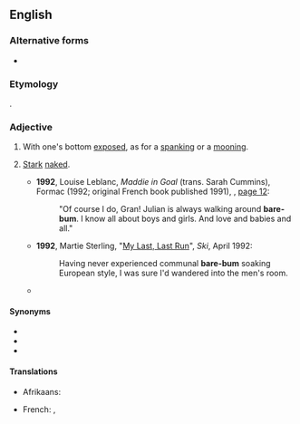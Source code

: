 {{also|barebum}}
==English==

===Alternative forms===
* {{l|en|barebum}}

===Etymology===
{{compound|en|bare|bum}}.

===Adjective===
{{en-adj|-}}

# {{lb|en|literally}} With one's bottom [[exposed]], as for a [[spanking]] or a [[mooning]].
# {{lb|en|by extension}} [[stark|Stark]] [[naked]].
#* '''1992''', Louise Leblanc, ''Maddie in Goal'' (trans. Sarah Cummins), Formac (1992; original French book published 1991), {{ISBN|0887802028}}, [http://books.google.com/books?id=KGvePN7CaesC&pg=PA12 page 12]:
#*: "Of course I do, Gran! Julian is always walking around '''bare-bum'''. I know all about boys and girls. And love and babies and all."
#* '''1992''', Martie Sterling, "[http://books.google.com/books?id=akLBQQoiPnQC&pg=PA84&dq=%22bare-bum My Last, Last Run]", ''Ski'', April 1992:
#*: Having never experienced communal '''bare-bum''' soaking European style, I was sure I'd wandered into the men's room.
#* {{quote-text|lang=en|year=2009|author=John B. Duffield|title=A Cry for Help|page=21|isbn=9780578028231|url=http://books.google.com/books?id=v3NvAEmGFLMC&pg=PA21|passage=We discovered trout and bears and foxes. And bees{{SIC}} nests! Not to mention how to swim '''bare-bum''' down rocky falls.}}

====Synonyms====
* {{l|en|bare-arse}}
* {{l|en|bareass}}
* {{l|en|bare-butt}}

====Translations====
{{trans-top|with the bum exposed}}
* Afrikaans: {{t+|af|kaalgat}}
{{trans-mid}}
* French: {{t|fr|cul-nu}}, {{t|fr|nu-le-cul}}
{{trans-bottom}}